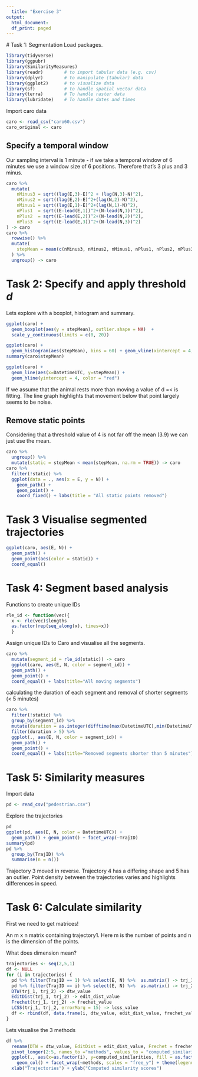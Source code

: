 ```yaml
---
  title: "Exercise 3"
output:
  html_document:
  df_print: paged
---
```

  
  
  
  # Task 1: Segmentation
  Load packages.
```r
library(tidyverse)
library(ggpubr)
library(SimilarityMeasures)
library(readr)        # to import tabular data (e.g. csv)
library(dplyr)        # to manipulate (tabular) data
library(ggplot2)      # to visualize data
library(sf)           # to handle spatial vector data
library(terra)        # To handle raster data
library(lubridate)    # To handle dates and times

```


Import caro data
```r

caro <- read_csv("caro60.csv")
caro_original <- caro

```

## Specify a temporal window
Our sampling interval is 1 minute - if we take a temporal window of 6 minutes we use a window size of 6 positions. Therefore that's 3 plus and 3 minus.


```r
caro %>% 
  mutate(
    nMinus3 = sqrt((lag(E,3)-E)^2 + (lag(N,3)-N)^2),
    nMinus2 = sqrt((lag(E,2)-E)^2+(lag(N,2)-N)^2),  
    nMinus1 = sqrt((lag(E,1)-E)^2+(lag(N,1)-N)^2),
    nPlus1  = sqrt((E-lead(E,1))^2+(N-lead(N,1))^2), 
    nPlus2  = sqrt((E-lead(E,2))^2+(N-lead(N,2))^2),  
    nPlus3  = sqrt((E-lead(E,3))^2+(N-lead(N,3))^2)  
) -> caro
caro %>% 
  rowwise() %>% 
  mutate(
    stepMean = mean(c(nMinus3, nMinus2, nMinus1, nPlus1, nPlus2, nPlus3))
  ) %>% 
  ungroup() -> caro
```


# Task 2: Specify and apply threshold *d*
Lets explore with a boxplot, histogram and summary.

```r
ggplot(caro) +
  geom_boxplot(aes(y = stepMean), outlier.shape = NA)  +
  scale_y_continuous(limits = c(0, 20))

ggplot(caro) +
  geom_histogram(aes(stepMean), bins = 60) + geom_vline(xintercept = 4, color = "red")
summary(caro$stepMean)

ggplot(caro) +
  geom_line(aes(x=DatetimeUTC, y=stepMean)) +
  geom_hline(yintercept = 4, color = "red")
```
If we assume that the animal rests more than moving a value of d =< is fitting. The line graph highlights that movement below that point largely seems to be noise.

## Remove static points
Considering that a threshold value of 4 is not far off the mean (3.9) we can just use the mean.
```r
caro %>% 
  ungroup() %>% 
  mutate(static = stepMean < mean(stepMean, na.rm = TRUE)) -> caro
caro %>% 
  filter(!static) %>% 
  ggplot(data = ., aes(x = E, y = N)) +
    geom_path() +
    geom_point() +
    coord_fixed() + labs(title = "All static points removed")
```


# Task 3 Visualise segmented trajectories
```r
ggplot(caro, aes(E, N)) +
  geom_path() +
  geom_point(aes(color = static)) +
  coord_equal()
```
# Task 4: Segment based analysis
Functions to create unique IDs
```r
rle_id <- function(vec){
  x <- rle(vec)$lengths
  as.factor(rep(seq_along(x), times=x))
  }
```

Assign unique IDs to Caro and visualise all the segments.
```r
caro %>%
  mutate(segment_id = rle_id(static)) -> caro
  ggplot(caro, aes(E, N, color = segment_id)) +
  geom_path() +
  geom_point() +
  coord_equal() + labs(title="All moving segments")
```


calculating  the duration of each segment and removal of shorter segments (< 5 minutes)
```r
caro %>% 
  filter(!static) %>% 
  group_by(segment_id) %>% 
  mutate(duration = as.integer(difftime(max(DatetimeUTC),min(DatetimeUTC), units = "mins"))) %>%
  filter(duration > 5) %>% 
  ggplot(., aes(E, N, color = segment_id)) +
  geom_path() +
  geom_point() +
  coord_equal() + labs(title="Removed segments shorter than 5 minutes")
```

# Task 5: Similarity measures
Import data
```r
pd <- read_csv("pedestrian.csv")
```

Explore the trajectories
```r
pd
ggplot(pd, aes(E, N, color = DatetimeUTC)) +
  geom_path() + geom_point() + facet_wrap(~TrajID)
summary(pd)
pd %>% 
  group_by(TrajID) %>% 
  summarise(n = n())
```


Trajectory 3 moved in reverse. Trajectory 4 has a differing shape and 5 has an outlier.
Point density between the trajectories varies and highlights differences in speed.

# Task 6: Calculate similarity

First we need to get matrices!

	
An m x n matrix containing trajectory1. 
Here m is the number of points and n is the dimension of the points.

What does dimension mean?
```r
trajectories <- seq(2,5,1)
df <- NULL
for (i in trajectories) {
  pd %>% filter(TrajID == 1) %>% select(E, N) %>%  as.matrix() -> trj_1
  pd %>% filter(TrajID == i) %>% select(E, N) %>%  as.matrix() -> trj_2
  DTW(trj_1, trj_2) -> dtw_value
  EditDist(trj_1, trj_2) -> edit_dist_value
  Frechet(trj_1, trj_2) -> frechet_value
  LCSS(trj_1, trj_2, errorMarg = 15) -> lcss_value
  df <- rbind(df, data.frame(i, dtw_value, edit_dist_value, frechet_value, lcss_value))
}
```

Lets visualise the 3 methods
```r
df %>% 
  rename(DTW = dtw_value, EditDist = edit_dist_value, Frechet = frechet_value, LCSS = lcss_value) %>% 
  pivot_longer(2:5, names_to ="methods", values_to = "computed_similarities")%>% 
  ggplot(., aes(x=as.factor(i), y=computed_similarities, fill = as.factor(i))) +
    geom_col() + facet_wrap(~methods, scales = "free_y") + theme(legend.position="none") +
  xlab("Trajectories") + ylab("Computed similarity scores")
```
